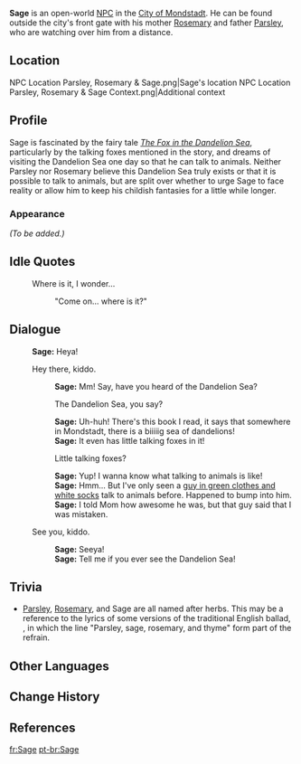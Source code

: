 {{About|the Mondstadt NPC|the Sumeru Akademiya position|Sumeru Akademiya#Academic Progression}}
{{Meta
<!-- Remove this template after adding the missing info -->
|missing_NPC_profile  = yes
}}
{{Character Infobox
|image            = NPC Sage.png
|region           = Mondstadt
|location         = Mondstadt
|type             = Open-World NPC
|voiceEN          =
|voiceCN          =
|voiceJP          =
|voiceKR          = {{w|ko:이새아|Lee Sae-ah (이새아)}}<ref name="Lee Sae-ah">YouTube: [https://youtu.be/vM4V-ztMRRU KR VA Self Announcement]</ref>
}}
'''Sage''' is an open-world [[NPC]] in the [[City of Mondstadt]]. He can be found outside the city's front gate with his mother [[Rosemary]] and father [[Parsley]], who are watching over him from a distance.

==Location==
<gallery>
NPC Location Parsley, Rosemary & Sage.png|Sage's location
NPC Location Parsley, Rosemary & Sage Context.png|Additional context
</gallery>

==Profile==
<!-- detailed story/lore information goes here -->
Sage is fascinated by the fairy tale ''[[The Fox in the Dandelion Sea]]'', particularly by the talking foxes mentioned in the story, and dreams of visiting the Dandelion Sea one day so that he can talk to animals. Neither Parsley nor Rosemary believe this Dandelion Sea truly exists or that it is possible to talk to animals, but are split over whether to urge Sage to face reality or allow him to keep his childish fantasies for a little while longer.

===Appearance===
''(To be added.)''

==Idle Quotes==
{{Dialogue Start}}
: {{DIcon|Idle}} Where is it, I wonder...
:: {{A|VO Sage 01.ogg}} "Come on... where is it?"
{{Dialogue End}}

==Dialogue==
{{Dialogue Start}}
:'''Sage:''' Heya!
:{{DIcon}} Hey there, kiddo.
::'''Sage:''' Mm! Say, have you heard of the Dandelion Sea?
::{{DIcon}} The Dandelion Sea, you say?
::'''Sage:''' Uh-huh! There's this book I read, it says that somewhere in Mondstadt, there is a biiiiig sea of dandelions!
::'''Sage:''' It even has little talking foxes in it!
::{{DIcon}} Little talking foxes?
::'''Sage:''' Yup! I wanna know what talking to animals is like!
::'''Sage:''' Hmm... But I've only seen a [[Venti|guy in green clothes and white socks]] talk to animals before. Happened to bump into him.
::'''Sage:''' I told Mom how awesome he was, but that guy said that I was mistaken.
:{{DIcon}} See you, kiddo.
::'''Sage:''' Seeya!
::'''Sage:''' Tell me if you ever see the Dandelion Sea!
{{Dialogue End}}

==Trivia==
* [[Parsley]], [[Rosemary]], and Sage are all named after herbs. This may be a reference to the lyrics of some versions of the traditional English ballad, {{w|Scarborough Fair (ballad)|Scarborough Fair}}, in which the line "Parsley, sage, rosemary, and thyme" form part of the refrain.

==Other Languages==
{{Other Languages
|default_hidden = 1
|en      = Sage
|zhs     = 萨基
|zhs_rm  = Sàjī
|zht     = 薩基
|zht_rm  = Sàjī
|ja      = セージ
|ja_rm   = Seeji
|ko      = 세이지
|es      = Tomillo
|fr      = Sage
|ru      = Шалфей
|th      = Sage
|vi      = Sage
|de      = Sage
|id      = Sage
|pt      = Sage
|tr      = Sage
|it      = Sage
}}

==Change History==
{{Change History|1.0}}

==References==
{{Reflist}}

[[fr:Sage]]
[[pt-br:Sage]]